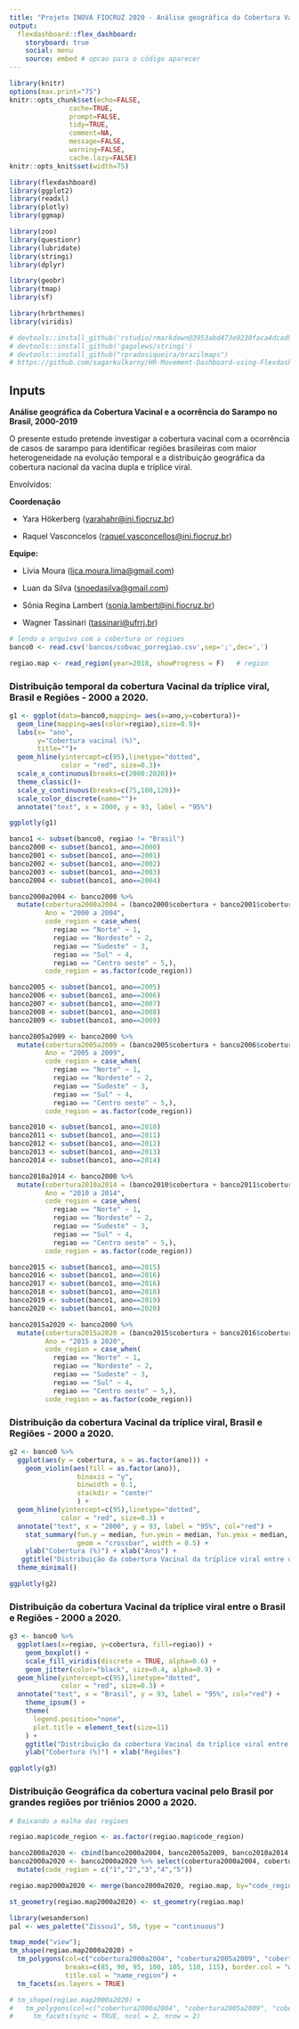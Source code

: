 ```yaml
---
title: "Projeto INOVA FIOCRUZ 2020 - Análise geográfica da Cobertura Vacinal e a ocorrência do Sarampo no Brasil, 2000-2019"
output: 
  flexdashboard::flex_dashboard:
    storyboard: true
    social: menu
    source: embed # opcao para o código aparecer   
---
```


```r
library(knitr)
options(max.print="75")
knitr::opts_chunk$set(echo=FALSE,
               cache=TRUE,
               prompt=FALSE,
               tidy=TRUE,
               comment=NA,
               message=FALSE,
               warning=FALSE,
               cache.lazy=FALSE)
knitr::opts_knit$set(width=75)

```

```r
library(flexdashboard)
library(ggplot2)
library(readxl)
library(plotly)
library(ggmap)

library(zoo)
library(questionr)
library(lubridate)
library(stringi)
library(dplyr)

library(geobr)
library(tmap)
library(sf)

library(hrbrthemes)
library(viridis)

# devtools::install_github('rstudio/rmarkdown@3953abd473e9230faca4dcad996d5d1b35c3b3a7')
# devtools::install_github('gagolews/stringi')
# devtools::install_github("rpradosiqueira/brazilmaps")
# https://github.com/sagarkulkarny/HR-Movement-Dashboard-using-Flexdashboard-

```


Inputs {.sidebar}
-----------------------------------------------------------------------

**Análise geográfica da Cobertura Vacinal e a ocorrência
do Sarampo no Brasil, 2000-2019**

O presente estudo pretende investigar a cobertura vacinal com a ocorrência de casos de sarampo para
identificar regiões brasileiras com maior heterogeneidade na evolução temporal
e a distribuição geográfica da cobertura nacional da vacina dupla e tríplice viral.

Envolvidos:

**Coordenação** 

- Yara Hökerberg ([yarahahr@ini.fiocruz.br]())

- Raquel  Vasconcelos ([raquel.vasconcellos@ini.fiocruz.br]())

**Equipe:**

- Lívia Moura ([lica.moura.lima@gmail.com]())

- Luan da Silva ([snoedasilva@gmail.com]())

- Sônia Regina Lambert ([sonia.lambert@ini.fiocruz.br]())

- Wagner Tassinari ([tassinari@ufrrj.br]())


```r
# lendo o arquivo com a cobertura or regioes
banco0 <- read.csv('bancos/cobvac_porregiao.csv',sep=';',dec=',')

regiao.map <- read_region(year=2018, showProgress = F)   # region

```

### Distribuição temporal da cobertura Vacinal da tríplice viral, Brasil e Regiões - 2000 a 2020.


```r
g1 <- ggplot(data=banco0,mapping= aes(x=ano,y=cobertura))+
  geom_line(mapping=aes(color=regiao),size=0.9)+
  labs(x= "ano",
       y="Cobertura vacinal (%)",
       title="")+
  geom_hline(yintercept=c(95),linetype="dotted",
             color = "red", size=0.3)+
  scale_x_continuous(breaks=c(2000:2020))+
  theme_classic()+
  scale_y_continuous(breaks=c(75,100,120))+
  scale_color_discrete(name="")+
  annotate("text", x = 2000, y = 93, label = "95%")

ggplotly(g1)
```



```r
banco1 <- subset(banco0, regiao != "Brasil")
banco2000 <- subset(banco1, ano==2000)
banco2001 <- subset(banco1, ano==2001)
banco2002 <- subset(banco1, ano==2002)
banco2003 <- subset(banco1, ano==2003)
banco2004 <- subset(banco1, ano==2004)

banco2000a2004 <- banco2000 %>%
  mutate(cobertura2000a2004 = (banco2000$cobertura + banco2001$cobertura + banco2002$cobertura + banco2003$cobertura +        banco2004$cobertura)/5,
         Ano = "2000 a 2004",
         code_region = case_when(
           regiao == "Norte" ~ 1,
           regiao == "Nordeste" ~ 2,
           regiao == "Sudeste" ~ 3,
           regiao == "Sul" ~ 4,
           regiao == "Centro oeste" ~ 5,),
         code_region = as.factor(code_region))

banco2005 <- subset(banco1, ano==2005)
banco2006 <- subset(banco1, ano==2006)
banco2007 <- subset(banco1, ano==2007)
banco2008 <- subset(banco1, ano==2008)
banco2009 <- subset(banco1, ano==2009)

banco2005a2009 <- banco2000 %>%
  mutate(cobertura2005a2009 = (banco2005$cobertura + banco2006$cobertura + banco2007$cobertura + banco2008$cobertura +        banco2009$cobertura)/5,
         Ano = "2005 a 2009",
         code_region = case_when(
           regiao == "Norte" ~ 1,
           regiao == "Nordeste" ~ 2,
           regiao == "Sudeste" ~ 3,
           regiao == "Sul" ~ 4,
           regiao == "Centro oeste" ~ 5,),
         code_region = as.factor(code_region))

banco2010 <- subset(banco1, ano==2010)
banco2011 <- subset(banco1, ano==2011)
banco2012 <- subset(banco1, ano==2012)
banco2013 <- subset(banco1, ano==2013)
banco2014 <- subset(banco1, ano==2014)

banco2010a2014 <- banco2000 %>%
  mutate(cobertura2010a2014 = (banco2010$cobertura + banco2011$cobertura + banco2012$cobertura + banco2013$cobertura +        banco2014$cobertura)/5,
         Ano = "2010 a 2014",
         code_region = case_when(
           regiao == "Norte" ~ 1,
           regiao == "Nordeste" ~ 2,
           regiao == "Sudeste" ~ 3,
           regiao == "Sul" ~ 4,
           regiao == "Centro oeste" ~ 5,),
         code_region = as.factor(code_region))

banco2015 <- subset(banco1, ano==2015)
banco2016 <- subset(banco1, ano==2016)
banco2017 <- subset(banco1, ano==2016)
banco2018 <- subset(banco1, ano==2018)
banco2019 <- subset(banco1, ano==2019)
banco2020 <- subset(banco1, ano==2020)

banco2015a2020 <- banco2000 %>%
  mutate(cobertura2015a2020 = (banco2015$cobertura + banco2016$cobertura + banco2017$cobertura + banco2018$cobertura +        banco2019$cobertura + banco2020$cobertura)/6,
         Ano = "2015 a 2020",
         code_region = case_when(
           regiao == "Norte" ~ 1,
           regiao == "Nordeste" ~ 2,
           regiao == "Sudeste" ~ 3,
           regiao == "Sul" ~ 4,
           regiao == "Centro oeste" ~ 5,),
         code_region = as.factor(code_region))
```

### Distribuição da cobertura Vacinal da tríplice viral, Brasil e Regiões - 2000 a 2020.

```r
g2 <- banco0 %>%
  ggplot(aes(y = cobertura, x = as.factor(ano))) + 
    geom_violin(aes(fill = as.factor(ano)),  
                 binaxis = "y",         
                 binwidth = 0.1,       
                 stackdir = "center"   
                 ) +
  geom_hline(yintercept=c(95),linetype="dotted",
             color = "red", size=0.3) +
  annotate("text", x = "2000", y = 93, label = "95%", col="red") +
    stat_summary(fun.y = median, fun.ymin = median, fun.ymax = median,
                 geom = "crossbar", width = 0.5) +
    ylab("Cobertura (%)") + xlab("Anos") +
   ggtitle("Distribuição da cobertura Vacinal da tríplice viral entre o Brasil e Regiões - 2000 a 2020") +
  theme_minimal()

ggplotly(g2)
```

### Distribuição da cobertura Vacinal da tríplice viral entre o Brasil e Regiões - 2000 a 2020.

```r
g3 <- banco0 %>%
  ggplot(aes(x=regiao, y=cobertura, fill=regiao)) +
    geom_boxplot() +
    scale_fill_viridis(discrete = TRUE, alpha=0.6) +
    geom_jitter(color="black", size=0.4, alpha=0.9) +
  geom_hline(yintercept=c(95),linetype="dotted",
             color = "red", size=0.3) +
  annotate("text", x = "Brasil", y = 93, label = "95%", col="red") +
    theme_ipsum() +
    theme(
      legend.position="none",
      plot.title = element_text(size=11)
    ) +
    ggtitle("Distribuição da cobertura Vacinal da tríplice viral entre o Brasil e Regiões - 2000 a 2020") +
    ylab("Cobertura (%)") + xlab("Regiões") 

ggplotly(g3)
```


### Distribuição Geográfica da cobertura vacinal pelo Brasil por grandes regiões por triênios 2000 a 2020.


<!-- ```{r} -->
<!-- regiao.map$code_region <- as.factor(regiao.map$code_region) -->

<!-- # Fazendo o merge entre a media da cobertura e a malha -->
<!-- regiao.map2000a2004 <- merge(banco2000a2004, regiao.map, by="code_region")   -->
<!-- regiao.map2005a2009 <- merge(banco2005a2009, regiao.map, by="code_region")  -->
<!-- regiao.map2010a2014 <- merge(banco2010a2014, regiao.map, by="code_region")   -->
<!-- regiao.map2015a2020 <- merge(banco2015a2020, regiao.map, by="code_region")   -->

<!-- st_geometry(regiao.map2000a2004) <- st_geometry(regiao.map) -->
<!-- st_geometry(regiao.map2005a2009) <- st_geometry(regiao.map) -->
<!-- st_geometry(regiao.map2015a2020) <- st_geometry(regiao.map) -->
<!-- st_geometry(regiao.map2010a2014) <- st_geometry(regiao.map) -->


<!-- library(wesanderson) -->
<!-- pal <- wes_palette("Zissou1", 50, type = "continuous") -->

<!-- map1 <- tm_shape(regiao.map2000a2004) + -->
<!--   tm_polygons(col='cobertura', title="Cobertura (%)", breaks=c(75, 85, 95, 110), border.col = "white",  -->
<!--               palette="Oranges", popup.vars = c("cobertura"),  title.col = "Cobertura") + -->
<!--               tmap_mode("view") -->

<!-- map2 <- tm_shape(regiao.map2005a2009) + -->
<!--   tm_polygons(col='cobertura', title="Cobertura (%)", breaks=c(75, 85, 95, 110), border.col = "white",  -->
<!--               palette="Oranges", popup.vars = c("cobertura"),  title.col = "Cobertura") + -->
<!--               tmap_mode("view") -->

<!-- map3 <- tm_shape(regiao.map2010a2014) + -->
<!--   tm_polygons(col='cobertura', title="Cobertura (%)", breaks=c(75, 85, 95, 110), border.col = "white",  -->
<!--               palette="Oranges", popup.vars = c("cobertura"),  title.col = "Cobertura")+ -->
<!--               tmap_mode("view") -->

<!-- map4 <- tm_shape(regiao.map2015a2020) + -->
<!--   tm_polygons(col='cobertura', title="Cobertura (%)", breaks=c(75, 85, 95, 110), border.col = "white",  -->
<!--               palette="Oranges", popup.vars = c("cobertura"),  title.col = "Cobertura") + -->
<!--               tmap_mode("view") -->

<!-- tmap_arrange(map1, map2, map3, map4) -->
<!-- ``` -->


```r
# Baixando a malha das regioes

regiao.map$code_region <- as.factor(regiao.map$code_region)

banco2000a2020 <- cbind(banco2000a2004, banco2005a2009, banco2010a2014, banco2015a2020)
banco2000a2020 <- banco2000a2020 %>% select(cobertura2000a2004, cobertura2005a2009, cobertura2010a2014, cobertura2015a2020) %>%
  mutate(code_region = c("1","2","3","4","5"))

regiao.map2000a2020 <- merge(banco2000a2020, regiao.map, by="code_region") 

st_geometry(regiao.map2000a2020) <- st_geometry(regiao.map)

library(wesanderson)
pal <- wes_palette("Zissou1", 50, type = "continuous")

tmap_mode("view");
tm_shape(regiao.map2000a2020) +
  tm_polygons(col=c("cobertura2000a2004", "cobertura2005a2009", "cobertura2010a2014", "cobertura2015a2020"),
              breaks=c(85, 90, 95, 100, 105, 110, 115), border.col = "white", palette="Oranges",
              title.col = "name_region") +
  tm_facets(as.layers = TRUE)

# tm_shape(regiao.map2000a2020) +
#   tm_polygons(col=c("cobertura2000a2004", "cobertura2005a2009", "cobertura2010a2014", "cobertura2015a2020"), breaks=c(75, 85, 95, 110), border.col = "white", palette="Oranges") +
#     tm_facets(sync = TRUE, ncol = 2, nrow = 2) 
 

```